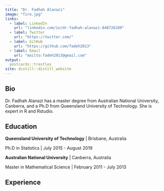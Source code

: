 ```yaml
---
title: "Dr. Fadhah Alanazi"
image: "fire.jpg"
links:
  - label: LinkedIn
    url: "linkedin.com/in/dr-fadhah-alanazi-840726289"
  - label: Twitter
    url: "https://twitter.com/"
  - label: GitHub
    url: "https://github.com/fadeh2013"
  - label: Email
    url: "mailto:fadeh2013@gmail.com"
output:
  postcards::trestles
site: distill::distill_website
---
```

 
## Bio

Dr. Fadhah Alanazi has a master degree from Australian National University, Canberra, and a Ph.D
from Queensland University of Technology. She is expert in R and Rstudio. 

## Education

**Queensland University of Technology** | Brisbane, Australia

Ph.D in Statistics | July 2015 - August 2019

**Australian National University** | Canberra, Australia

Master in Mathematical Science | February 2011 - July 2013

## Experience

<!-- **Google Brain** | Principal Investigator | January 2018 - Present -->

<!-- **Netflix** | Research Scientist | June 2014 - December 2017 -->
